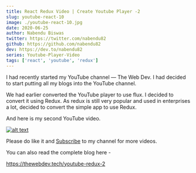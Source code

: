 ```yaml
---
title: React Redux Video | Create Youtube Player -2
slug: youtube-react-10
image: ./youtube-react-10.jpg
date: 2020-06-25
author: Nabendu Biswas
twitter: https://twitter.com/nabendu82
github: https://github.com/nabendu82
dev: https://dev.to/nabendu82
series: Youtube-Player-Video
tags: ['react', 'youtube', 'redux']
---
```


I had recently started my YouTube channel — The Web Dev. I had decided to start putting all my blogs into the YouTube channel.

We had earlier converted the YouTube player to use flux. I decided to convert it using Redux.
As redux is still very popular and used in enterprises a lot, decided to convert the simple app to use Redux.

And here is my second YouTube video.

<div className={styles.image__small}>

[![alt text](https://res.cloudinary.com/dxkxvfo2o/image/upload/v1592971091/youtube-redux_mmap3q.png)](https://youtu.be/WaXnMYoaShg "Youtube Player Redux - 2")

</div>

Please do like it and [Subscribe](https://www.youtube.com/channel/UCRf7mazcufqZxd2pR3oQJuQ?sub_confirmation=1) to my channel for more videos.

You can also read the complete blog here -

https://thewebdev.tech/youtube-redux-2
